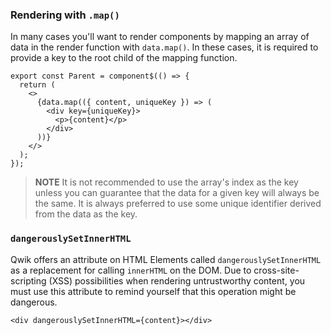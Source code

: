 ### Rendering with `.map()`

In many cases you'll want to render components by mapping an array of data in the render function with `data.map()`. In these cases, it is required to provide a key to the root child of the mapping function.

```tsx
export const Parent = component$(() => {
  return (
    <>
      {data.map(({ content, uniqueKey }) => (
        <div key={uniqueKey}>
          <p>{content}</p>
        </div>
      ))}
    </>
  );
});
```

> **NOTE** It is not recommended to use the array's index as the key unless you can guarantee that the data for a given key will always be the same. It is always preferred to use some unique identifier derived from the data as the key.

### `dangerouslySetInnerHTML`

Qwik offers an attribute on HTML Elements called `dangerouslySetInnerHTML` as a replacement for calling `innerHTML` on the DOM. Due to cross-site-scripting (XSS) possibilities when rendering untrustworthy content, you must use this attribute to remind yourself that this operation might be dangerous.

```tsx
<div dangerouslySetInnerHTML={content}></div>
```

